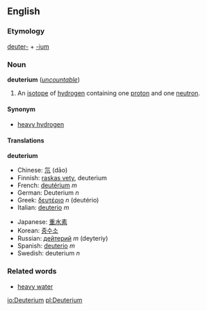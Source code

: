==English==
===Etymology===
[[deuter-]] + [[-ium]]

===Noun===
'''deuterium''' (''[[uncountable]]'')

# An [[isotope]] of [[hydrogen]] containing one [[proton]] and one [[neutron]].

====Synonym====
*[[heavy hydrogen]]

====Translations====
'''deuterium'''
{{top}}
*Chinese: [[氘]] (dāo)
*Finnish: [[raskas vety]], deuterium
*French: [[deutérium]] ''m''
*German: Deuterium ''n''
*Greek: [[δευτέριο]] ''n'' (deut&eacute;rio)
*Italian: [[deuterio]] ''m''
{{mid}}
*Japanese: [[重水素]]
*Korean: [[중수소]]
*Russian: [[дейтерий]] ''m'' (deyteriy)
*Spanish: [[deuterio]] ''m''
*Swedish: deuterium ''n''
{{bottom}}

===Related words===
*[[heavy water]]

[[io:Deuterium]]
[[pl:Deuterium]]